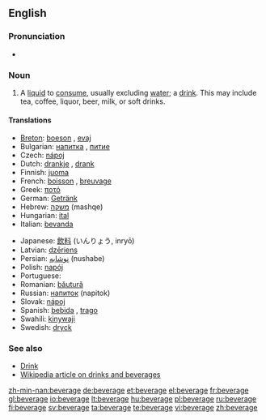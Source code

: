 ==English==

===Pronunciation===
* {{audio|en-us-beverage.ogg|Audio (US)}}

===Noun===
{{en-noun}}

# A [[liquid]] to [[consume]], usually excluding [[water]]; a [[drink]]. This may include tea, coffee, liquor, beer, milk, or soft drinks.

====Translations====
{{trans-top|a drink}}
* [[Breton]]: [[boeson]] {{m}}, [[evaj]] {{m}}
* Bulgarian: [[напитка]] {{f}}, [[питие]] {{n}}
* Czech: [[nápoj]] {{m}}
* Dutch: [[drankje]] {{n}}, [[drank]]
* Finnish: [[juoma]]
* French: [[boisson]] {{f}}, [[breuvage]] {{m}}
* Greek: [[ποτό]]
* German: [[Getränk]]
* Hebrew: [[משקה]] (mashqe) {{m}}
* Hungarian: [[ital]]
* Italian: [[bevanda]]
{{trans-mid}}
* Japanese: [[飲料]] (いんりょう, inryō)
* Latvian: [[dzēriens]] {{m}}
* Persian: [[نوشابه]] (nushabe)
* Polish: [[napój]] {{m}}
* Portuguese: {{t|pt|bebida}} {{m}}
* Romanian: [[băutură]] {{f}}
* Russian: [[напиток]] (napitok) {{m}}
* Slovak: [[nápoj]] {{m}}
* Spanish: [[bebida]] {{f}}, [[trago]] {{m}}
* Swahili: [[kinywaji]]
* Swedish: [[dryck]] {{c}}
{{trans-bottom}}

===See also===
* [[Drink]]
* [[:w:Drink|Wikipedia article on drinks and beverages]]

[[zh-min-nan:beverage]]
[[de:beverage]]
[[et:beverage]]
[[el:beverage]]
[[fr:beverage]]
[[gl:beverage]]
[[io:beverage]]
[[lt:beverage]]
[[hu:beverage]]
[[pl:beverage]]
[[ru:beverage]]
[[fi:beverage]]
[[sv:beverage]]
[[ta:beverage]]
[[te:beverage]]
[[vi:beverage]]
[[zh:beverage]]